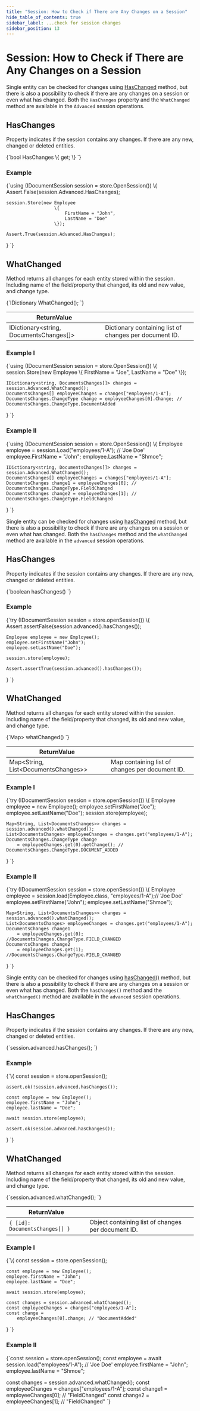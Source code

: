 ---
title: "Session: How to Check if There are Any Changes on a Session"
hide_table_of_contents: true
sidebar_label: ...check for session changes
sidebar_position: 13
---




# Session: How to Check if There are Any Changes on a Session
<LanguageSwitcher supportedLanguages={supportedLanguages} />
<LanguageContent language="csharp">


Single entity can be checked for changes using [HasChanged](../../../client-api/session/how-to/check-if-entity-has-changed.mdx) method, but there is also a possibility to check if there are any changes on a session or even what has changed. Both the `HasChanges` property and the `WhatChanged` method are available in the `Advanced` session operations.

## HasChanges

Property indicates if the session contains any changes. If there are any new, changed or deleted entities.

<TabItem value="what_changed_1" label="what_changed_1">
<CodeBlock language="csharp">
{`bool HasChanges \{ get; \}
`}
</CodeBlock>
</TabItem>

### Example

<TabItem value="what_changed_2" label="what_changed_2">
<CodeBlock language="csharp">
{`using (IDocumentSession session = store.OpenSession())
\{
	Assert.False(session.Advanced.HasChanges);

	session.Store(new Employee
					  \{
						  FirstName = "John",
						  LastName = "Doe"
					  \});

	Assert.True(session.Advanced.HasChanges);
\}
`}
</CodeBlock>
</TabItem>



## WhatChanged

Method returns all changes for each entity stored within the session. Including name of the field/property that changed, its old and new value, and change type. 

<TabItem value="what_changed_3" label="what_changed_3">
<CodeBlock language="csharp">
{`IDictionary<string, DocumentsChanges[]> WhatChanged();
`}
</CodeBlock>
</TabItem>

| ReturnValue | |
| ------------- | ----- |
| IDictionary&lt;string, DocumentsChanges[]&gt; | Dictionary containing list of changes per document ID. |

### Example I

<TabItem value="what_changed_4" label="what_changed_4">
<CodeBlock language="csharp">
{`using (IDocumentSession session = store.OpenSession())
\{
	session.Store(new Employee
	\{
		FirstName = "Joe",
		LastName = "Doe"
	\});

	IDictionary<string, DocumentsChanges[]> changes = session.Advanced.WhatChanged();
	DocumentsChanges[] employeeChanges = changes["employees/1-A"];
	DocumentsChanges.ChangeType change = employeeChanges[0].Change; // DocumentsChanges.ChangeType.DocumentAdded
\}
`}
</CodeBlock>
</TabItem>

### Example II

<TabItem value="what_changed_5" label="what_changed_5">
<CodeBlock language="csharp">
{`using (IDocumentSession session = store.OpenSession())
\{
	Employee employee = session.Load<Employee>("employees/1-A"); // 'Joe Doe'
	employee.FirstName = "John";
	employee.LastName = "Shmoe";

	IDictionary<string, DocumentsChanges[]> changes = session.Advanced.WhatChanged();
	DocumentsChanges[] employeeChanges = changes["employees/1-A"];
	DocumentsChanges change1 = employeeChanges[0]; // DocumentsChanges.ChangeType.FieldChanged
	DocumentsChanges change2 = employeeChanges[1]; // DocumentsChanges.ChangeType.FieldChanged
\}
`}
</CodeBlock>
</TabItem>




</LanguageContent>
<LanguageContent language="java">


Single entity can be checked for changes using [hasChanged](../../../client-api/session/how-to/check-if-entity-has-changed.mdx) method, but there is also a possibility to check if there are any changes on a session or even what has changed. Both the `hasChanges`  method and the `whatChanged` method are available in the `advanced` session operations.

## HasChanges

Property indicates if the session contains any changes. If there are any new, changed or deleted entities.

<TabItem value="what_changed_1" label="what_changed_1">
<CodeBlock language="java">
{`boolean hasChanges()
`}
</CodeBlock>
</TabItem>

### Example

<TabItem value="what_changed_2" label="what_changed_2">
<CodeBlock language="java">
{`try (IDocumentSession session = store.openSession()) \{
    Assert.assertFalse(session.advanced().hasChanges());

    Employee employee = new Employee();
    employee.setFirstName("John");
    employee.setLastName("Doe");

    session.store(employee);

    Assert.assertTrue(session.advanced().hasChanges());
\}
`}
</CodeBlock>
</TabItem>



## WhatChanged

Method returns all changes for each entity stored within the session. Including name of the field/property that changed, its old and new value, and change type. 

<TabItem value="what_changed_3" label="what_changed_3">
<CodeBlock language="java">
{`Map<String, List<DocumentsChanges>> whatChanged()
`}
</CodeBlock>
</TabItem>

| ReturnValue | |
| ------------- | ----- |
| Map&lt;String, List&lt;DocumentsChanges&gt;&gt; | Map containing list of changes per document ID. |

### Example I

<TabItem value="what_changed_4" label="what_changed_4">
<CodeBlock language="java">
{`try (IDocumentSession session = store.openSession()) \{
    Employee employee = new Employee();
    employee.setFirstName("Joe");
    employee.setLastName("Doe");
    session.store(employee);

    Map<String, List<DocumentsChanges>> changes = session.advanced().whatChanged();
    List<DocumentsChanges> employeeChanges = changes.get("employees/1-A");
    DocumentsChanges.ChangeType change
        = employeeChanges.get(0).getChange(); // DocumentsChanges.ChangeType.DOCUMENT_ADDED

\}
`}
</CodeBlock>
</TabItem>

### Example II

<TabItem value="what_changed_5" label="what_changed_5">
<CodeBlock language="java">
{`try (IDocumentSession session = store.openSession()) \{
    Employee employee = session.load(Employee.class, "employees/1-A");// 'Joe Doe'
    employee.setFirstName("John");
    employee.setLastName("Shmoe");

    Map<String, List<DocumentsChanges>> changes = session.advanced().whatChanged();
    List<DocumentsChanges> employeeChanges = changes.get("employees/1-A");
    DocumentsChanges change1
        = employeeChanges.get(0); //DocumentsChanges.ChangeType.FIELD_CHANGED
    DocumentsChanges change2
        = employeeChanges.get(1); //DocumentsChanges.ChangeType.FIELD_CHANGED
\}
`}
</CodeBlock>
</TabItem>




</LanguageContent>
<LanguageContent language="nodejs">


Single entity can be checked for changes using [hasChanged()](../../../client-api/session/how-to/check-if-entity-has-changed.mdx) method, but there is also a possibility to check if there are any changes on a session or even what has changed. Both the `hasChanges()`  method and the `whatChanged()` method are available in the `advanced` session operations.

## HasChanges

Property indicates if the session contains any changes. If there are any new, changed or deleted entities.

<TabItem value="what_changed_1" label="what_changed_1">
<CodeBlock language="js">
{`session.advanced.hasChanges();
`}
</CodeBlock>
</TabItem>

### Example

<TabItem value="what_changed_2" label="what_changed_2">
<CodeBlock language="js">
{`\{
    const session = store.openSession();

    assert.ok(!session.advanced.hasChanges());

    const employee = new Employee();
    employee.firstName = "John";
    employee.lastName = "Doe";

    await session.store(employee);

    assert.ok(session.advanced.hasChanges());
\}
`}
</CodeBlock>
</TabItem>



## WhatChanged

Method returns all changes for each entity stored within the session. Including name of the field/property that changed, its old and new value, and change type. 

<TabItem value="what_changed_3" label="what_changed_3">
<CodeBlock language="js">
{`session.advanced.whatChanged();
`}
</CodeBlock>
</TabItem>

| ReturnValue | |
| ------------- | ----- |
| `{ [id]: DocumentsChanges[] }` | Object containing list of changes per document ID. |

### Example I

<TabItem value="what_changed_4" label="what_changed_4">
<CodeBlock language="js">
{`\{
    const session = store.openSession();

    const employee = new Employee();
    employee.firstName = "John";
    employee.lastName = "Doe";

    await session.store(employee);

    const changes = session.advanced.whatChanged();
    const employeeChanges = changes["employees/1-A"];
    const change =
        employeeChanges[0].change; // "DocumentAdded"

\}
`}
</CodeBlock>
</TabItem>

### Example II

<TabItem value="what_changed_5" label="what_changed_5">
<CodeBlock language="js">
{`const session = store.openSession();
const employee = await session.load("employees/1-A"); // 'Joe Doe'
employee.firstName = "John";
employee.lastName = "Shmoe";

const changes = session.advanced.whatChanged();
const employeeChanges = changes["employees/1-A"];
const change1 = employeeChanges[0]; // "FieldChanged"
const change2 = employeeChanges[1]; // "FieldChanged"
`}
</CodeBlock>
</TabItem>




</LanguageContent>

<!---
### Session
- [What is a Session and How Does it Work](../../../client-api/session/what-is-a-session-and-how-does-it-work)
- [How to Check if Entity has Changed](../../../client-api/session/how-to/check-if-entity-has-changed)
- [Evict Entity From a Session](../../../client-api/session/how-to/evict-entity-from-a-session)
- [Refresh Entity](../../../client-api/session/how-to/refresh-entity)


-->